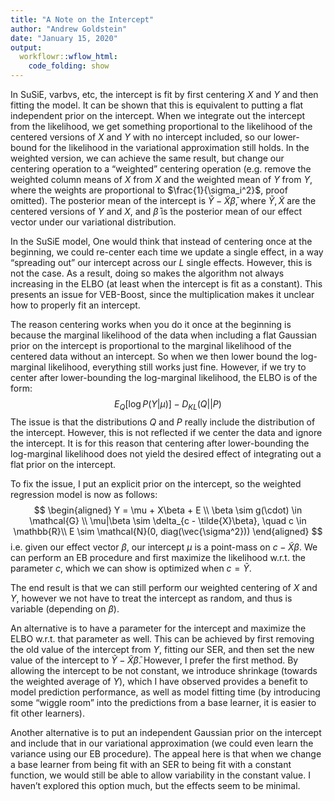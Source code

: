 ```yaml
---
title: "A Note on the Intercept"
author: "Andrew Goldstein"
date: "January 15, 2020"
output:
  workflowr::wflow_html:
    code_folding: show
---
```



In SuSiE, varbvs, etc, the intercept is fit by first centering $X$ and $Y$ and then fitting the model. It can be shown that this is equivalent to putting a flat independent prior on the intercept. When we integrate out the intercept from the likelihood, we get something proportional to the likelihood of the centered versions of $X$ and $Y$ with no intercept included, so our lower-bound for the likelihood in the variational approximation still holds. In the weighted version, we can achieve the same result, but change our centering operation to a "weighted" centering operation (e.g. remove the weighted column means of $X$ from $X$ and the weighted mean of $Y$ from $Y$, where the weights are proportional to $\frac{1}{\sigma_i^2}$, proof omitted). The posterior mean of the intercept is $\tilde{Y} - \tilde{X} \bar{\beta}$, where $\tilde{Y}, \tilde{X}$ are the centered versions of $Y$ and $X$, and $\bar{\beta}$ is the posterior mean of our effect vector under our variational distribution.

In the SuSiE model, One would think that instead of centering once at the beginning, we could re-center each time we update a single effect, in a way "spreading out" our intercept across our $L$ single effects. However, this is not the case. As a result, doing so makes the algorithm not always increasing in the ELBO (at least when the intercept is fit as a constant). This presents an issue for VEB-Boost, since the multiplication makes it unclear how to properly fit an intercept.

The reason centering works when you do it once at the beginning is because the marginal likelihood of the data when including a flat Gaussian prior on the intercept is proportional to the marginal likelihood of the centered data without an intercept. So when we then lower bound the log-marginal likelihood, everything still works just fine. However, if we try to center after lower-bounding the log-marginal likelihood, the ELBO is of the form:
$$
E_Q[\log P(Y|\mu)] - D_{KL}(Q || P)
$$
The issue is that the distributions $Q$ and $P$ really include the distribution of the intercept. However, this is not reflected if we center the data and ignore the intercept. It is for this reason that centering after lower-bounding the log-marginal likelihood does not yield the desired effect of integrating out a flat prior on the intercept.

To fix the issue, I put an explicit prior on the intercept, so the weighted regression model is now as follows:
$$
\begin{aligned}
Y = \mu + X\beta + E \\
\beta \sim g(\cdot) \in \mathcal{G} \\
\mu|\beta \sim \delta_{c - \tilde{X}\beta}, \quad c \in \mathbb{R}\\
E \sim \mathcal{N}(0, diag(\vec{\sigma^2}))
\end{aligned}
$$
i.e. given our effect vector $\beta$, our intercept $\mu$ is a point-mass on $c - \tilde{X}\beta$. We can perform an EB procedure and first maximize the likelihood w.r.t. the parameter $c$, which we can show is optimized when $c = \tilde{Y}$.

The end result is that we can still perform our weighted centering of $X$ and $Y$, however we not have to treat the intercept as random, and thus is variable (depending on $\beta$).

An alternative is to have a parameter for the intercept and maximize the ELBO w.r.t. that parameter as well. This can be achieved by first removing the old value of the intercept from $Y$, fitting our SER, and then set the new value of the intercept to $\tilde{Y} - \tilde{X} \bar{\beta}$. However, I prefer the first method. By allowing the intercept to be not constant, we introduce shrinkage (towards the weighted average of $Y$), which I have observed provides a benefit to model prediction performance, as well as model fitting time (by introducing some "wiggle room" into the predictions from a base learner, it is easier to fit other learners).

Another alternative is to put an independent Gaussian prior on the intercept and include that in our variational approximation (we could even learn the variance using our EB procedure). The appeal here is that when we change a base learner from being fit with an SER to being fit with a constant function, we would still be able to allow variability in the constant value. I haven't explored this option much, but the effects seem to be minimal.
